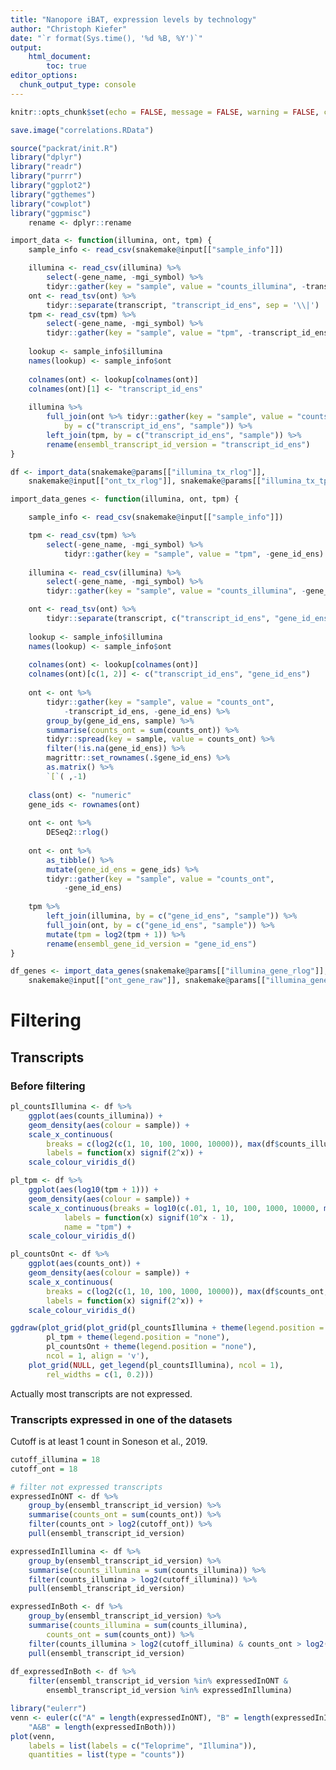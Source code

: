 ```yaml
---
title: "Nanopore iBAT, expression levels by technology"
author: "Christoph Kiefer"
date: "`r format(Sys.time(), '%d %B, %Y')`"
output: 
    html_document:
        toc: true
editor_options:
  chunk_output_type: console
---
```


```r
knitr::opts_chunk$set(echo = FALSE, message = FALSE, warning = FALSE, cache = FALSE)
```

```r
save.image("correlations.RData")
```

```r
source("packrat/init.R")
library("dplyr")
library("readr")
library("purrr")
library("ggplot2")
library("ggthemes")
library("cowplot")
library("ggpmisc")
    rename <- dplyr::rename
```

```r
import_data <- function(illumina, ont, tpm) {
    sample_info <- read_csv(snakemake@input[["sample_info"]])

    illumina <- read_csv(illumina) %>% 
        select(-gene_name, -mgi_symbol) %>% 
        tidyr::gather(key = "sample", value = "counts_illumina", -transcript_id_ens)
    ont <- read_tsv(ont) %>% 
        tidyr::separate(transcript, "transcript_id_ens", sep = '\\|')
    tpm <- read_csv(tpm) %>% 
        select(-gene_name, -mgi_symbol) %>% 
        tidyr::gather(key = "sample", value = "tpm", -transcript_id_ens)
    
    lookup <- sample_info$illumina
    names(lookup) <- sample_info$ont
    
    colnames(ont) <- lookup[colnames(ont)]
    colnames(ont)[1] <- "transcript_id_ens"
        
    illumina %>% 
        full_join(ont %>% tidyr::gather(key = "sample", value = "counts_ont", -transcript_id_ens),
            by = c("transcript_id_ens", "sample")) %>% 
        left_join(tpm, by = c("transcript_id_ens", "sample")) %>% 
        rename(ensembl_transcript_id_version = "transcript_id_ens")
}

df <- import_data(snakemake@params[["illumina_tx_rlog"]],
    snakemake@input[["ont_tx_rlog"]], snakemake@params[["illumina_tx_tpm"]])
```

```r
import_data_genes <- function(illumina, ont, tpm) {

    sample_info <- read_csv(snakemake@input[["sample_info"]])

    tpm <- read_csv(tpm) %>% 
        select(-gene_name, -mgi_symbol) %>% 
            tidyr::gather(key = "sample", value = "tpm", -gene_id_ens)
    
    illumina <- read_csv(illumina) %>% 
        select(-gene_name, -mgi_symbol) %>% 
        tidyr::gather(key = "sample", value = "counts_illumina", -gene_id_ens)

    ont <- read_tsv(ont) %>% 
        tidyr::separate(transcript, c("transcript_id_ens", "gene_id_ens"), sep = '\\|')
    
    lookup <- sample_info$illumina
    names(lookup) <- sample_info$ont
    
    colnames(ont) <- lookup[colnames(ont)]
    colnames(ont)[c(1, 2)] <- c("transcript_id_ens", "gene_id_ens")
    
    ont <- ont %>%
        tidyr::gather(key = "sample", value = "counts_ont",
            -transcript_id_ens, -gene_id_ens) %>% 
        group_by(gene_id_ens, sample) %>% 
        summarise(counts_ont = sum(counts_ont)) %>% 
        tidyr::spread(key = sample, value = counts_ont) %>% 
        filter(!is.na(gene_id_ens)) %>% 
        magrittr::set_rownames(.$gene_id_ens) %>% 
        as.matrix() %>% 
        `[`( ,-1)
    
    class(ont) <- "numeric"
    gene_ids <- rownames(ont)
    
    ont <- ont %>% 
        DESeq2::rlog() 
    
    ont <- ont %>% 
        as_tibble() %>% 
        mutate(gene_id_ens = gene_ids) %>% 
        tidyr::gather(key = "sample", value = "counts_ont",
            -gene_id_ens)
        
    tpm %>% 
        left_join(illumina, by = c("gene_id_ens", "sample")) %>% 
        full_join(ont, by = c("gene_id_ens", "sample")) %>% 
        mutate(tpm = log2(tpm + 1)) %>% 
        rename(ensembl_gene_id_version = "gene_id_ens")
}

df_genes <- import_data_genes(snakemake@params[["illumina_gene_rlog"]],
    snakemake@input[["ont_gene_raw"]], snakemake@params[["illumina_gene_tpm"]])
```

# Filtering

## Transcripts

### Before filtering

```r
pl_countsIllumina <- df %>% 
    ggplot(aes(counts_illumina)) +
    geom_density(aes(colour = sample)) +
    scale_x_continuous(
        breaks = c(log2(c(1, 10, 100, 1000, 10000)), max(df$counts_illumina, na.rm = TRUE)),
        labels = function(x) signif(2^x)) +
    scale_colour_viridis_d()

pl_tpm <- df %>% 
    ggplot(aes(log10(tpm + 1))) +
    geom_density(aes(colour = sample)) +
    scale_x_continuous(breaks = log10(c(.01, 1, 10, 100, 1000, 10000, max(df$tpm, na.rm = TRUE)) + 1),
            labels = function(x) signif(10^x - 1),
            name = "tpm") +
    scale_colour_viridis_d()

pl_countsOnt <- df %>% 
    ggplot(aes(counts_ont)) +
    geom_density(aes(colour = sample)) +
    scale_x_continuous(
        breaks = c(log2(c(1, 10, 100, 1000, 10000)), max(df$counts_ont, na.rm = TRUE)),
        labels = function(x) signif(2^x)) +
    scale_colour_viridis_d()

ggdraw(plot_grid(plot_grid(pl_countsIllumina + theme(legend.position = "none"),
        pl_tpm + theme(legend.position = "none"),
        pl_countsOnt + theme(legend.position = "none"),
        ncol = 1, align = 'v'),
    plot_grid(NULL, get_legend(pl_countsIllumina), ncol = 1),
        rel_widths = c(1, 0.2)))
```

Actually most transcripts are not expressed. 

### Transcripts expressed in one of the datasets

Cutoff is at least 1 count in Soneson et al., 2019.

```r
cutoff_illumina = 18
cutoff_ont = 18
```

```r
# filter not expressed transcripts
expressedInONT <- df %>% 
    group_by(ensembl_transcript_id_version) %>% 
    summarise(counts_ont = sum(counts_ont)) %>% 
    filter(counts_ont > log2(cutoff_ont)) %>% 
    pull(ensembl_transcript_id_version)

expressedInIllumina <- df %>% 
    group_by(ensembl_transcript_id_version) %>% 
    summarise(counts_illumina = sum(counts_illumina)) %>% 
    filter(counts_illumina > log2(cutoff_illumina)) %>% 
    pull(ensembl_transcript_id_version)

expressedInBoth <- df %>% 
    group_by(ensembl_transcript_id_version) %>% 
    summarise(counts_illumina = sum(counts_illumina),
        counts_ont = sum(counts_ont)) %>% 
    filter(counts_illumina > log2(cutoff_illumina) & counts_ont > log2(cutoff_ont)) %>% 
    pull(ensembl_transcript_id_version)
    
df_expressedInBoth <- df %>% 
    filter(ensembl_transcript_id_version %in% expressedInONT &
        ensembl_transcript_id_version %in% expressedInIllumina)
```

```r
library("eulerr")
venn <- euler(c("A" = length(expressedInONT), "B" = length(expressedInIllumina),
    "A&B" = length(expressedInBoth)))
plot(venn,
    labels = list(labels = c("Teloprime", "Illumina")),
    quantities = list(type = "counts"))
```

```r

```

